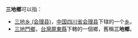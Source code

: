 '''三地鄉'''可以指：

* [[三地乡_(会理县)|三地乡 (会理县)]]，[[中国|中国]][[四川省|四川省]][[会理县|会理县]]下辖的一个[[乡|乡]]。
* [[三地門鄉|三地門鄉]]，[[台灣|台灣]][[屏東縣|屏東縣]]下轄的一個鄉，舊稱'''三地鄉'''。
{{disambig|S三地鄉|Cat=三字中国乡名消歧義}}